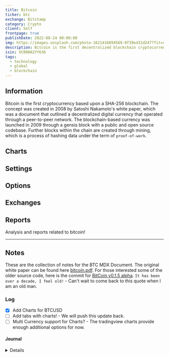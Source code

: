 ```yaml
---
title: Bitcoin
ticker: btc
exchange: Bitstamp
category: Crypto
client: Self
frontpage: true
publishDate: 2022-08-24 00:00:00
img: https://images.unsplash.com/photo-1621416894569-0f39ed31d247?fit=crop&w=1400&h=700&q=75
description: Bitcoin is the first decentralized blockchain cryptocurrency.
isin: XC000A2YY636
tags:
  - technology
  - global
  - blockchain
---
```



<MDXLayer title={frontmatter.title} description={frontmatter.description}>
<Widget img={frontmatter.img} skeleton={false}>
<MDXJS>



## Information

Bitcoin is the first cryptocurrency based upon a SHA-256 blockchain.
The concept was created in 2008 by Satoshi Nakamoto's white paper, which was a document that outlined a decentralized digital currency that operated through a peer-to-peer network.
The blockchain-based currency was launched in 2009 through a gensis block with a public and open source codebase.
Further blocks within the chain are created through mining, which is a process of hashing data under the term of `proof-of-work`.

## Charts

<TradingView data="bitstamp:BTCUSD" />
  
## Settings
  
## Options

## Exchanges

## Reports

Analysis and reports related to bitcoin!

- - -

## Notes

These are the collection of notes for the BTC MDX Document.
The original white paper can be found here [bitcoin.pdf](https://bitcoin.org/bitcoin.pdf).
For those interested some of the older source code, here is the commit for [BitCoin v0.1.5 alpha](https://github.com/bitcoin/bitcoin/tree/4405b78d6059e536c36974088a8ed4d9f0f29898).
`It has been over a decade, I feel old!` - Can't wait to come back to this quote when I am an old man.

### Log

- [x] Add Charts for BTCUSD
- [ ] Add tabs with charts! - We will push this update back.
- [ ] Multi Currency support for Charts? - The tradingview charts provide enough additional options for now.

#### Journal

<Details data="2023-04-14">

- 2023-04-14
  - Testing the charts for BTC

</Details>

</MDXJS>
</Widget>
</MDXLayer>